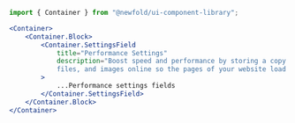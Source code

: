 ```jsx
import { Container } from "@newfold/ui-component-library";

<Container>
    <Container.Block>
        <Container.SettingsField 
            title="Performance Settings" 
            description="Boost speed and performance by storing a copy of your website content,
            files, and images online so the pages of your website load faster for your visitors." 
        >
            ...Performance settings fields
        </Container.SettingsField>
    </Container.Block>
</Container>
```